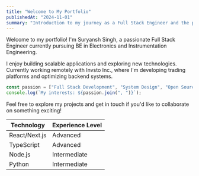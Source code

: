 ```yaml
---
title: "Welcome to My Portfolio"
publishedAt: "2024-11-01"
summary: "Introduction to my journey as a Full Stack Engineer and the projects I'm passionate about."
---
```


Welcome to my portfolio! I'm Suryansh Singh, a passionate Full Stack Engineer currently pursuing BE in Electronics and Instrumentation Engineering.

I enjoy building scalable applications and exploring new technologies. Currently working remotely with Invsto Inc., where I'm developing trading platforms and optimizing backend systems.

```typescript
const passion = ["Full Stack Development", "System Design", "Open Source"];
console.log(`My interests: ${passion.join(", ")}`);
```

Feel free to explore my projects and get in touch if you'd like to collaborate on something exciting!

| Technology | Experience Level |
| ---------- | ---------------- |
| React/Next.js | Advanced |
| TypeScript | Advanced |
| Node.js | Intermediate |
| Python | Intermediate |
